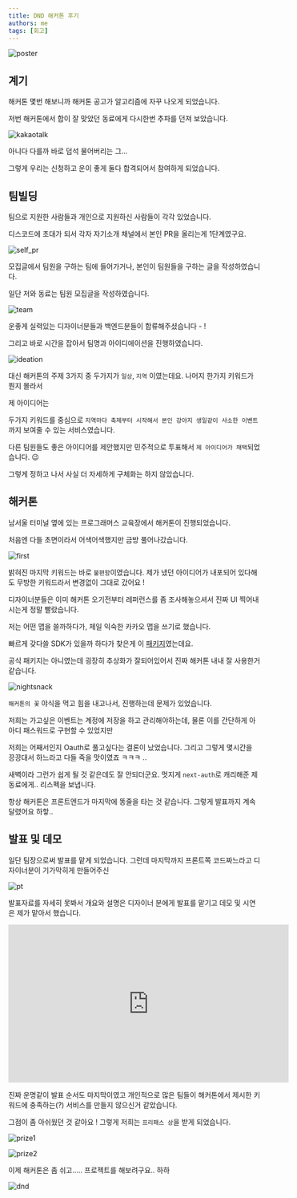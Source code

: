 ```yaml
---
title: DND 해커톤 후기
authors: me
tags: [회고]
---
```


![poster](../img/dnd-1.jpg)

## 계기

해커톤 몇번 해보니까 해커톤 공고가 알고리즘에 자꾸 나오게 되었습니다.

저번 해커톤에서 합이 잘 맞았던 동료에게 다시한번 추파를 던져 보았습니다.

![kakaotalk](../img/dnd-2.png)

아니다 다를까 바로 덥석 물어버리는 그...

그렇게 우리는 신청하고 운이 좋게 둘다 합격되어서 참여하게 되었습니다.

## 팀빌딩

팀으로 지원한 사람들과 개인으로 지원하신 사람들이 각각 있었습니다.

디스코드에 초대가 되서 각자 자기소개 채널에서 본인 PR을 올리는게 1단계였구요.

![self_pr](../img/dnd-7.png)

모집글에서 팀원을 구하는 팀에 들어가거나, 본인이 팀원들을 구하는 글을 작성하였습니다.

일단 저와 동료는 팀원 모집글을 작성하였습니다.

![team](../img/dnd-8.png)

운좋게 실력있는 디자이너분들과 백엔드분들이 합류해주셨습니다 - !

그리고 바로 시간을 잡아서 팀명과 아이디에이션을 진행하였습니다.

![ideation](../img/dnd-9.png)

대신 해커톤의 주제 3가지 중 두가지가 `일상`, `지역` 이였는데요. 나머지 한가지 키워드가 뭔지 몰라서

제 아이디어는

두가지 키워드를 중심으로 `지역마다 축제부터 시작해서 본인 강아지 생일같이 사소한 이벤트`까지 보여줄 수 있는 서비스였습니다.

다른 팀원들도 좋은 아이디어를 제안했지만 민주적으로 투표해서 `제 아이디어가 채택`되었습니다. 😉

그렇게 정하고 나서 사실 더 자세하게 구체화는 하지 않았습니다.

## 해커톤

남서울 터미널 옆에 있는 프로그래머스 교육장에서 해커톤이 진행되었습니다.

처음엔 다들 초면이라서 어색어색했지만 금방 풀어나갔습니다.

![first](../img/dnd-3.png)

밝혀진 마지막 키워드는 바로 `불편함`이였습니다. 제가 냈던 아이디어가 내포되어 있다해도 무방한 키워드라서 변경없이 그대로 갔어요 !

디자이너분들은 이미 해커톤 오기전부터 레퍼런스를 좀 조사해놓으셔서 진짜 UI 찍어내시는게 정말 빨랐습니다.

저는 어떤 맵을 쓸까하다가, 제일 익숙한 카카오 맵을 쓰기로 했습니다.

빠르게 갖다쓸 SDK가 있을까 하다가 찾은게 이 [패키지](https://github.com/JaeSeoKim/react-kakao-maps-sdk)였는데요.

공식 패키지는 아니였는데 굉장히 추상화가 잘되어있어서 진짜 해커톤 내내 잘 사용한거 같습니다.

![nightsnack](../img/dnd-4.png)

`해커톤의 꽃` 야식을 먹고 힘을 내고나서, 진행하는데 문제가 있었습니다.

저희는 가고싶은 이벤트는 계정에 저장을 하고 관리해야하는데, 물론 이를 간단하게 아아디 패스워드로 구현할 수 있었지만

저희는 어째서인지 Oauth로 풀고싶다는 결론이 났었습니다. 그리고 그렇게 몇시간을 끙끙대서 하느라고 다들 죽을 맛이였죠 ㅋㅋㅋ ..

새벽이라 그런가 쉽게 될 것 같은데도 잘 안되더군요. 멋지게 `next-auth`로 캐리해준 제 동료에게.. 리스펙을 보냅니다.

항상 해커톤은 프론트엔드가 마지막에 똥줄을 타는 것 같습니다. 그렇게 발표까지 계속 달렸어요 하핳..

## 발표 및 데모

일단 팀장으로써 발표를 맡게 되었습니다. 그런데 마지막까지 프론트쪽 코드짜느라고 디자이너분이 기가막히게 만들어주신

![pt](../img/dnd-10.png)

발표자료를 자세히 못봐서 개요와 설명은 디자이너 분에게 발표를 맡기고 데모 및 시연은 제가 맡아서 했습니다.

<iframe
  width="560"
  height="315"
  src="https://www.youtube.com/embed/R-oSUp2eXLY?si=IMn_kZqAgmrnFpjT"
  title="YouTube video player"
  frameborder="0"
  allow="accelerometer; autoplay; clipboard-write; encrypted-media; gyroscope; picture-in-picture; web-share"
  referrerpolicy="strict-origin-when-cross-origin"
  allowfullscreen
></iframe>

진짜 운명같이 발표 순서도 마지막이였고 개인적으로 많은 팀들이 해커톤에서 제시한 키워드에 충족하는(?) 서비스를 만들지 않으신거 같았습니다.

그점이 좀 아쉬웠던 것 같아요 ! 그렇게 저희는 `프리패스 상`을 받게 되었습니다.

![prize1](../img/dnd-5.jpeg)

![prize2](../img/dnd-6.png)

이제 해커톤은 좀 쉬고..... 프로젝트를 해보려구요.. 하하

![dnd](../img/dnd-11.png)
